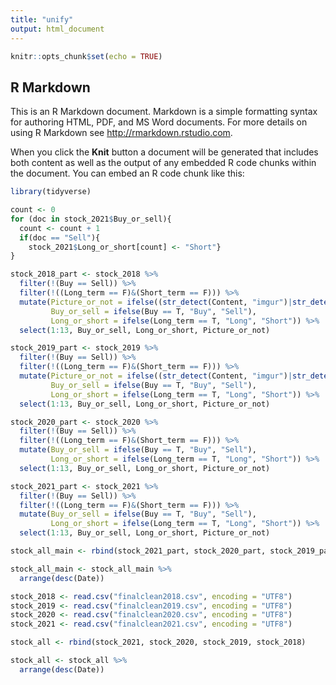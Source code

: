 ```yaml
---
title: "unify"
output: html_document
---
```

  
  ```r
knitr::opts_chunk$set(echo = TRUE)
```

## R Markdown

This is an R Markdown document. Markdown is a simple formatting syntax for authoring HTML, PDF, and MS Word documents. For more details on using R Markdown see <http://rmarkdown.rstudio.com>.

When you click the **Knit** button a document will be generated that includes both content as well as the output of any embedded R code chunks within the document. You can embed an R code chunk like this:
  
  ```r
library(tidyverse)
```

```r
count <- 0
for (doc in stock_2021$Buy_or_sell){
  count <- count + 1
  if(doc == "Sell"){
    stock_2021$Long_or_short[count] <- "Short"}
}
```

```r
stock_2018_part <- stock_2018 %>%
  filter(!(Buy == Sell)) %>%
  filter(!((Long_term == F)&(Short_term == F))) %>%
  mutate(Picture_or_not = ifelse((str_detect(Content, "imgur")|str_detect(Pictures_URLs, "imgur")), T, F),
         Buy_or_sell = ifelse(Buy == T, "Buy", "Sell"),
         Long_or_short = ifelse(Long_term == T, "Long", "Short")) %>%
  select(1:13, Buy_or_sell, Long_or_short, Picture_or_not)

stock_2019_part <- stock_2019 %>%
  filter(!(Buy == Sell)) %>%
  filter(!((Long_term == F)&(Short_term == F))) %>%
  mutate(Picture_or_not = ifelse((str_detect(Content, "imgur")|str_detect(Pictures_URLs, "imgur")), T, F),
         Buy_or_sell = ifelse(Buy == T, "Buy", "Sell"),
         Long_or_short = ifelse(Long_term == T, "Long", "Short")) %>%
  select(1:13, Buy_or_sell, Long_or_short, Picture_or_not)

stock_2020_part <- stock_2020 %>%
  filter(!(Buy == Sell)) %>%
  filter(!((Long_term == F)&(Short_term == F))) %>%
  mutate(Buy_or_sell = ifelse(Buy == T, "Buy", "Sell"),
         Long_or_short = ifelse(Long_term == T, "Long", "Short")) %>%
  select(1:13, Buy_or_sell, Long_or_short, Picture_or_not)

stock_2021_part <- stock_2021 %>%
  filter(!(Buy == Sell)) %>%
  filter(!((Long_term == F)&(Short_term == F))) %>%
  mutate(Buy_or_sell = ifelse(Buy == T, "Buy", "Sell"),
         Long_or_short = ifelse(Long_term == T, "Long", "Short")) %>%
  select(1:13, Buy_or_sell, Long_or_short, Picture_or_not)

stock_all_main <- rbind(stock_2021_part, stock_2020_part, stock_2019_part, stock_2018_part)

stock_all_main <- stock_all_main %>%
  arrange(desc(Date))


```

```r
stock_2018 <- read.csv("finalclean2018.csv", encoding = "UTF8")
stock_2019 <- read.csv("finalclean2019.csv", encoding = "UTF8")
stock_2020 <- read.csv("finalclean2020.csv", encoding = "UTF8")
stock_2021 <- read.csv("finalclean2021.csv", encoding = "UTF8")

stock_all <- rbind(stock_2021, stock_2020, stock_2019, stock_2018)

stock_all <- stock_all %>%
  arrange(desc(Date))

```